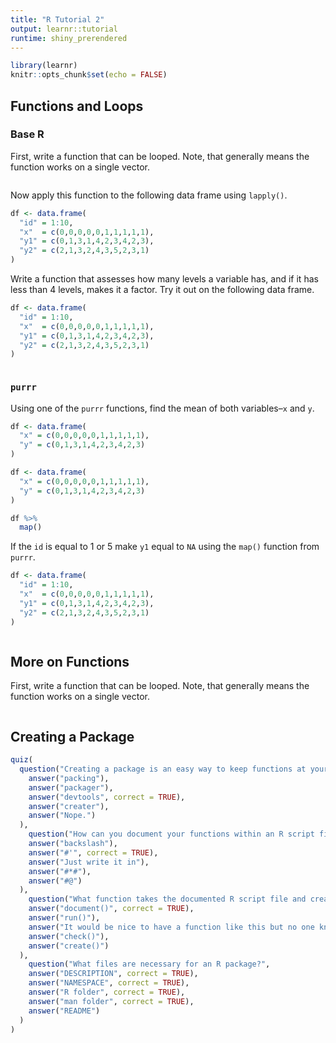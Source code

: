 ```yaml
---
title: "R Tutorial 2"
output: learnr::tutorial
runtime: shiny_prerendered
---
```


```r
library(learnr)
knitr::opts_chunk$set(echo = FALSE)
```

## Functions and Loops
### Base R

First, write a function that can be looped. Note, that generally means the function works on a single vector.
```r


```

Now apply this function to the following data frame using `lapply()`.
```r
df <- data.frame(
  "id" = 1:10,
  "x"  = c(0,0,0,0,0,1,1,1,1,1),
  "y1" = c(0,1,3,1,4,2,3,4,2,3),
  "y2" = c(2,1,3,2,4,3,5,2,3,1)
)


```

Write a function that assesses how many levels a variable has, and if it has less than 4 levels, makes it a factor. Try it out on the following data frame.
```r
df <- data.frame(
  "id" = 1:10,
  "x"  = c(0,0,0,0,0,1,1,1,1,1),
  "y1" = c(0,1,3,1,4,2,3,4,2,3),
  "y2" = c(2,1,3,2,4,3,5,2,3,1)
)



```


### `purrr`

Using one of the `purrr` functions, find the mean of both variables--`x` and `y`.
```r
df <- data.frame(
  "x" = c(0,0,0,0,0,1,1,1,1,1),
  "y" = c(0,1,3,1,4,2,3,4,2,3)
)


```
```r
df <- data.frame(
  "x" = c(0,0,0,0,0,1,1,1,1,1),
  "y" = c(0,1,3,1,4,2,3,4,2,3)
)

df %>% 
  map()
```

If the `id` is equal to 1 or 5 make `y1` equal to `NA` using the `map()` function from `purrr`.
```r
df <- data.frame(
  "id" = 1:10,
  "x"  = c(0,0,0,0,0,1,1,1,1,1),
  "y1" = c(0,1,3,1,4,2,3,4,2,3),
  "y2" = c(2,1,3,2,4,3,5,2,3,1)
)



```



## More on Functions

First, write a function that can be looped. Note, that generally means the function works on a single vector.
```r


```



## Creating a Package

```r
quiz(
  question("Creating a package is an easy way to keep functions at your disposal. What was the package that makes creating a package easier that we discussed in class?",
    answer("packing"),
    answer("packager"),
    answer("devtools", correct = TRUE),
    answer("creater"),
    answer("Nope.")
  ),
    question("How can you document your functions within an R script file?",
    answer("backslash"),
    answer("#'", correct = TRUE),
    answer("Just write it in"),
    answer("#*#"),
    answer("#@")
  ),
    question("What function takes the documented R script file and creates the documentation files for you?",
    answer("document()", correct = TRUE),
    answer("run()"),
    answer("It would be nice to have a function like this but no one knows how to write it."),
    answer("check()"),
    answer("create()")
  ),
    question("What files are necessary for an R package?",
    answer("DESCRIPTION", correct = TRUE),
    answer("NAMESPACE", correct = TRUE),
    answer("R folder", correct = TRUE),
    answer("man folder", correct = TRUE),
    answer("README")
  )
)
```







